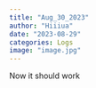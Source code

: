 ```yaml
---
title: "Aug_30_2023"
author: "Hiiiua"
date: "2023-08-29"
categories: Logs
image: "image.jpg"
---
```


Now it should work
